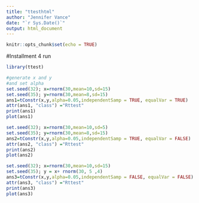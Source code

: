 ---
title: "ttesthtml"
author: "Jennifer Vance"
date: "`r Sys.Date()`"
output: html_document
---

```{r setup, include=FALSE}
knitr::opts_chunk$set(echo = TRUE)
```


#Installment 4 run

```{r}
library(ttest)

#generate x and y
#and set alpha
set.seed(32); x=rnorm(30,mean=10,sd=15)
set.seed(35); y=rnorm(30,mean=8,sd=15)
ans1=tConstr(x,y,alpha=0.05,independentSamp = TRUE, equalVar = TRUE)
attr(ans1, "class") ="Rttest"
print(ans1)
plot(ans1)

set.seed(32); x=rnorm(30,mean=10,sd=5)
set.seed(35); y=rnorm(30,mean=8,sd=15)
ans2=tConstr(x,y,alpha=0.05,independentSamp = TRUE, equalVar = FALSE)
attr(ans2, "class") ="Rttest"
print(ans2)
plot(ans2)

set.seed(32); x=rnorm(30,mean=10,sd=15)
set.seed(35); y = x+ rnorm(30, 5 ,4)
ans3=tConstr(x,y,alpha=0.05,independentSamp = FALSE, equalVar = FALSE)
attr(ans3, "class") ="Rttest"
print(ans3)
plot(ans3)

```

